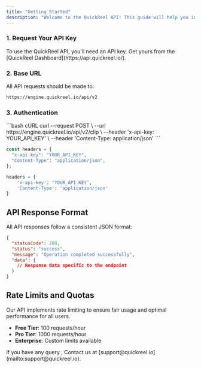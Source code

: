 ```yaml
---
title: "Getting Started"
description: "Welcome to the QuickReel API! This guide will help you integrate our powerful AI-driven video processing features into your application."
---
```


### 1. Request Your API Key

<Note>
  To use the QuickReel API, you'll need an API key. Get yours from the
  [QuickReel Dashboard](https://api.quickreel.io/).
</Note>

### 2. Base URL

All API requests should be made to:

```bash
https://engine.quickreel.io/api/v2
```

### 3. Authentication

<CodeGroup>
```bash cURL
curl --request POST \
  --url https://engine.quickreel.io/api/v2/clip \
  --header 'x-api-key: YOUR_API_KEY' \
  --header 'Content-Type: application/json'
```

```javascript Node.js
const headers = {
  "x-api-key": "YOUR_API_KEY",
  "Content-Type": "application/json",
};
```

```python Python
headers = {
    'x-api-key': 'YOUR_API_KEY',
    'Content-Type': 'application/json'
}
```

</CodeGroup>

## API Response Format

All API responses follow a consistent JSON format:

```json
{
  "statusCode": 200,
  "status": "success",
  "message": "Operation completed successfully",
  "data": {
    // Response data specific to the endpoint
  }
}
```

## Rate Limits and Quotas

<Info>
  Our API implements rate limiting to ensure fair usage and optimal performance
  for all users.
</Info>

- **Free Tier**: 100 requests/hour
- **Pro Tier**: 1000 requests/hour
- **Enterprise**: Custom limits available

<Note>
  If you have any query , Contact us at
  [support@quickreel.io](mailto:support@quickreel.io).
</Note>
